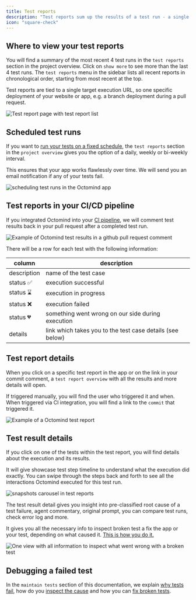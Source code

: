 ```yaml
---
title: Test reports
description: "Test reports sum up the results of a test run - a single execution of all your active test cases."
icon: "square-check"
---
```


## Where to view your test reports

You will find a summary of the most recent 4 test runs in the `test reports` section in the project overview. Click on `show more` to see more than the last 4 test runs. The `test reports` menu in the sidebar lists all recent reports in chronological order, starting from most recent at the top.

Test reports are tied to a single target execution URL, so one specific deployment of your website or app, e.g. a branch deployment during a pull request.

<Frame caption="'Test report page with test report list, 05/2025">
  <img
    src="/images/manage/test-report-list.png"
    alt="Test report page with test report list"
  />
</Frame>

## Scheduled test runs

If you want to [run your tests on a fixed schedule](/run-tests/execution-scheduled), the `test reports` section in the `project overview` gives you the option of a daily, weekly or bi-weekly interval.

This ensures that your app works flawlessly over time. We will send you an email notification if any of your tests fail.

<Frame caption="Scheduling test runs in the Octomind app, 05/2025">
  <img
    src="/images/run/schedule.png"
    alt="scheduling test runs in the Octomind app"
  />
</Frame>

## Test reports in your CI/CD pipeline

If you integrated Octomind into your [CI pipeline](/integrations/integrations-overview), we will comment test results back in your pull request after a completed test run.

<Frame caption="Example of Octomind test results in a commit comment, 09/2023">
  <img
    src="/images/Octomind-test-results-commit-comments-GitHub-example.png"
    alt="Example of Octomind test results in a github pull request comment"
  />
</Frame>

There will be a row for each test with the following information:

| column      | description                                               |
| ----------- | --------------------------------------------------------- |
| description | name of the test case                                     |
| status ✅   | execution successful                                      |
| status ⌛️   | execution in progress                                     |
| status ❌   | execution failed                                          |
| status 💔   | something went wrong on our side during execution         |
| details     | link which takes you to the test case details (see below) |

## Test report details

When you click on a specific test report in the app or on the link in your commit comment, a `test report overview` with all the results and more details will open.

If triggered manually, you will find the user who triggered it and when. When triggered via CI integration, you will find a link to the `commit` that triggered it.

<Frame caption="Example of a Octomind test report, 05/2025">
  <img
    src="/images/manage/test-report.png"
    alt="Example of a Octomind test report"
  />
</Frame>

## Test result details

If you click on one of the tests within the test report, you will find details about the execution and its results.

It will give showcase test step timeline to understand what the execution did exactly. You can swipe through the steps back and forth to see all the interactions Octomind executed for this test run.

<Frame caption="timeline of a broken test in test result detail showing what happened during the test run, 5/2025">
  <img
    src="/images/manage/timeline-test-result.gif"
    alt="snapshots carousel in test reports"
  />
</Frame>

The test result detail gives you insight into pre-classified root cause of a test failure, agent commentary, original prompt, you can compare test runs, check error log and more.

It gives you all the necessary info to inspect broken test a fix the app or your test, depending on what caused it. [This is how you do it.](/maintain-tests/inspect-broken-tests)

<Frame caption="One view with all information to inspect what went wrong with a broken test, 4/2025">
  <img
    src="/images/maintain/timeline-inspect-options.png"
    alt="One view with all information to inspect what went wrong with a broken test"
  />
</Frame>

## Debugging a failed test

In the `maintain tests` section of this documentation, we explain [why tests fail](/maintain-tests/why-tests-fail), how do you [inspect the cause](/maintain-tests/inspect-broken-tests) and how you can [fix broken tests](/maintain-tests/auto-fix).
